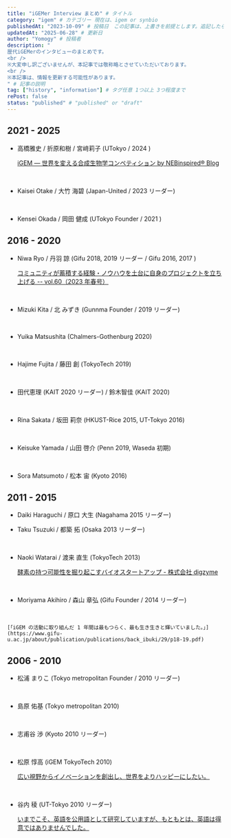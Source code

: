 ```yaml
---
title: "iGEMer Interview まとめ" # タイトル
category: "igem" # カテゴリー 現在は、igem or synbio
publishedAt: "2023-10-09" # 投稿日　この記事は、上書きを前提とします。追記したら更新日を更新してください、
updatedAt: "2025-06-28" # 更新日
author: "Yomogy" # 投稿者
description: "
歴代iGEMerのインタビューのまとめです。
<br />
※大変申し訳ございませんが、本記事では敬称略とさせていただいております。
<br />
※本記事は、情報を更新する可能性があります。
" # 記事の説明
tag: ["history", "information"] # タグ任意 1つ以上 3つ程度まで
rePost: false
status: "published" # "published" or "draft"
---
```


## 2021 - 2025

- 高橋雅史 / 折原和樹 / 宮﨑莉子 (UTokyo / 2024 )

  [iGEM — 世界を変える合成生物学コンペティション by NEBinspired® Blog](https://www.neb.com/ja-jp/nebinspired-blog/interview-igem-utokyo-jp)

<br />

- Kaisei Otake / 大竹 海碧 (Japan-United / 2023 リーダー) <LinkCard url="https://labfirst.cosmobio.co.jp/sustainability/igem-2023-japan-united-01/2637/" size="small" />

<br />

- Kensei Okada / 岡田 健成 (UTokyo Founder / 2021 ) <LinkCard url="https://note.com/identity_academy/n/nc14aacd429a5/" size="small" />

## 2016 - 2020

- Niwa Ryo / 丹羽 諒 (Gifu 2018, 2019 リーダー / Gifu 2016, 2017 )

  [コミュニティが蓄積する経験・ノウハウを土台に自身のプロジェクトを立ち上げる -- vol.60（2023 年春号）](https://lne.st/business/publishing/incube/)

<br />

- Mizuki Kita / 北 みずき (Gunnma Founder / 2019 リーダー) <LinkCard url="https://gundai-sa.gunma-u.ac.jp/guday/2020_winter/003.html" size="small" />

<br />

- Yuika Matsushita (Chalmers-Gothenburg 2020) <LinkCard url="https://blog.igem.org/blog/2023/4/18/navigating-new-challenges-environments-matsushita-yuikas-journey" size="small" />

<br />

- Hajime Fujita / 藤田 創 (TokyoTech 2019)

  <LinkCard url="https://xplane.jp/enroll2022-2-hajimefujita/" size="small" />

<br />

- 田代恵理 (KAIT 2020 リーダー) / 鈴木智佳 (KAIT 2020) <LinkCard url="https://www.koukouseishinbun.jp/articles/-/9046" size="small" />

<br />

- Rina Sakata / 坂田 莉奈 (HKUST-Rice 2015, UT-Tokyo 2016)<LinkCard url="https://www.rcast.u-tokyo.ac.jp/ja/news/report/page_00144.html" size="small" />

<br />

- Keisuke Yamada / 山田 啓介 (Penn 2019, Waseda 初期)

  <LinkCard url="https://xplane.jp/2022enroll-10-yamada/" size="small" />

<br />

- Sora Matsumoto / 松本 宙 (Kyoto 2016)
  <LinkCard url="https://xplane.jp/2021enroll-8-soramatsumoto/" size="small" />

## 2011 - 2015

- Daiki Haraguchi / 原口 大生 (Nagahama 2015 リーダー) <LinkCard url="https://note.com/nagahama_kouhou/n/n394cfeb090a4" size="small" />

- Taku Tsuzuki / 都築 拓 (Osaka 2013 リーダー) <LinkCard url="https://blog.igem.org/blog/jp-from-igemer-to-entrepreneur-the-challenge-of-industrializing-knowledge-gained-through-science" size="small" />

<br />

- Naoki Watarai / 渡来 直生 (TokyoTech 2013)

  [酵素の持つ可能性を掘り起こすバイオスタートアップ - 株式会社 digzyme](https://japan.plugandplaytechcenter.com/blog/portfoliointerview_digzyme)

<br />

- Moriyama Akihiro / 森山 章弘 (Gifu Founder / 2014 リーダー) <LinkCard url="https://blog.igem.org/blog/moriyama-akihiro-the-story-and-lessons-of-the-igem-gifu-2014-team" size="small" />

<br />

    [「iGEM の活動に取り組んだ 1 年間は最もつらく、最も生き生きと輝いていました。」](https://www.gifu-u.ac.jp/about/publication/publications/back_ibuki/29/p18-19.pdf)

## 2006 - 2010

- 松浦 まりこ (Tokyo metropolitan Founder / 2010 リーダー)

  <LinkCard url="https://note.com/uja_career/n/nd010b2f1c430" size="small" />

<br />

- 島原 佑基 (Tokyo metropolitan 2010) <LinkCard url="https://rikeinavi.com/guide/careerguide_topint_19sp" size="small" />

<br />

- 志甫谷 渉 (Kyoto 2010 リーダー)

  <LinkCard url="https://note.com/watson_japan/n/n89c4c3071578" size="small" />

<br />

- 松原 惇高 (iGEM TokyoTech 2010)

  [広い視野からイノベーションを創出し、世界をよりハッピーにしたい。](https://www.titech.ac.jp/public-relations/pdf/publications-28357-techtech39.pdf)

<br />

- 谷内 稜 (UT-Tokyo 2010 リーダー)

  [いまでこそ、英語を公用語として研究していますが、もともとは、英語は得意ではありませんでした。](https://www.gnoble.com/glpdf/gl018.pdf)
